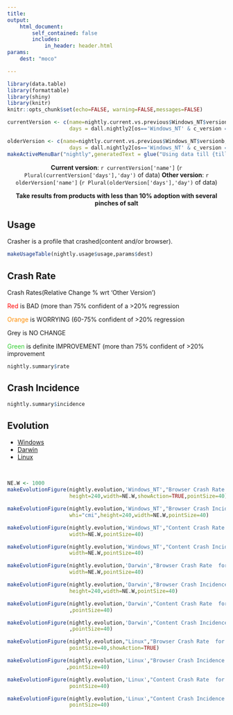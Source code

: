 ```yaml
---
title: 
output:  
    html_document:
        self_contained: false
        includes:
            in_header: header.html
params:
    dest: "moco"

---
```



```r
library(data.table)
library(formattable)
library(shiny)
library(knitr)
knitr::opts_chunk$set(echo=FALSE, warning=FALSE,messages=FALSE)

```



<style type="text/css">

.main-container {
  max-width:100%;
  margin:0;
  padding:0;
}
a.nohover  {
  pointer-events: none;
  }
</style>

```r
currentVersion <- c(name=nightly.current.vs.previous$Windows_NT$versiona,
                    days = dall.nightly2[os=='Windows_NT' & c_version ==nightly.current.vs.previous$Windows_NT$versiona, .N])

olderVersion <- c(name=nightly.current.vs.previous$Windows_NT$versionb,
                    days = dall.nightly2[os=='Windows_NT' & c_version ==nightly.current.vs.previous$Windows_NT$versionb, .N])
makeActiveMenuBar("nightly",generatedText = glue("Using data till {till}, render time: {wh} UTC",till=dall.nightly2[,max(date)],wh=strftime(gen.time,"%c" )))
```



<div class = "row" style='text-align:center;'>
<div class = "col-md-6 col-md-offset-3">
<b>Current version</b>: `r currentVersion['name']` (`r Plural(currentVersion['days'],'day')`  of data) <b>Other version</b>: `r olderVersion['name']` (`r Plural(olderVersion['days'],'day')` of data)
</div>
</div>


<div class = "row" style='text-align:center;'>
<div class = "col-md-6 col-md-offset-3">
<b> Take results from products with less than 10% adoption with several pinches
of salt</b>
</div>
</div>


<div class = "row">

<div class = "col-md-2 col-md-offset-3">
<h2>Usage</h2>
<p class='notes'> Crasher is a profile that crashed(content and/or browser).</p>
</div>
<div class = "col-md-4">
```r
makeUsageTable(nightly.usage$usage,params$dest)
```
</div>

</div>



<div class = "row">
<div class = "col-md-2 col-md-offset-3">
<h2>Crash Rate</h2>
<div class='notes'>
<p>Crash Rates(Relative Change % wrt 'Other Version')<p>
<p> <font color='red'>Red</font> is BAD (more than 75% confident of a >20% regression </p>
<p> <font color='darkorange'>Orange</font> is WORRYING (60-75% confident of >20% regression </p>
<p> Grey is NO CHANGE</p>
<p> <font color='limegreen'>Green</font> is definite IMPROVEMENT (more than 75% confident of >20%    improvement</p>
</div>
</div>
<div class = "col-md-4">
```r
nightly.summary$rate
```
</div>
</div>

<div class = "row">
<div class = "col-md-2 col-md-offset-3">
<h2>Crash Incidence</h2>
</div>
<div class = "col-md-4">
```r
nightly.summary$incidence
```
</div>
</div>

<div class = "row">
<div class = "col-md-6 col-md-offset-3">
<h2> Evolution</h2>
<ul class="nav nav-tabs" role="tablist">
 <li class="active"><a href="#nightly_win_evo"  role="tab" data-toggle="tab" >Windows</a></li>
 <li><a href="#nightly_darwin_evo"  role="tab" data-toggle="tab">Darwin</a></li>
 <li><a href="#nightly_linux_evo"  role="tab" data-toggle="tab" >Linux</a></li>  
</ul>
</div>
</div>

<div class = "row">
<div class = "col-md-8 col-md-offset-2">
<br/>
<div class="tab-content">

<div id="nightly_win_evo" class="tab-pane fade in active">
<div class = "col-md-12">
```r
NE.W <- 1000
makeEvolutionFigure(nightly.evolution,'Windows_NT',"Browser Crash Rate  for Nightly, Windows_NT","rate",whi="cmr",
                    height=240,width=NE.W,showAction=TRUE,pointSize=40)
```
</div>
<div class = "col-md-12">
```r
makeEvolutionFigure(nightly.evolution,'Windows_NT',"Browser Crash Incidence % for Nightly, Windows_NT","incidence",
                    whi="cmi",height=240,width=NE.W,pointSize=40)
```
</div>
<div class = "col-md-12">
```r
makeEvolutionFigure(nightly.evolution,'Windows_NT',"Content Crash Rate  for Nightly, Windows_NT","rate",whi="ccr",height=240,
                    width=NE.W,pointSize=40)
```
</div>
<div class = "col-md-12">
```r
makeEvolutionFigure(nightly.evolution,'Windows_NT',"Content Crash Incidence % for Nightly, Windows_NT","incidence",whi="cci",height=240,
                    width=NE.W,pointSize=40)
```
</div>
</div>


<div id="nightly_darwin_evo" class="tab-pane fade in">
<div class = "col-md-12">
```r
makeEvolutionFigure(nightly.evolution,'Darwin',"Browser Crash Rate  for Nightly, Darwin","rate",whi="cmr",height=240,
                    width=NE.W,pointSize=40)
```
</div>
<div class = "col-md-12">
```r
makeEvolutionFigure(nightly.evolution,'Darwin',"Browser Crash Incidence % for Nightly, Darwin","incidence",whi="cmi",
                    height=240,width=NE.W,pointSize=40)
```
</div>
<div class = "col-md-12">
```r
makeEvolutionFigure(nightly.evolution,'Darwin',"Content Crash Rate  for Nightly, Darwin","rate",whi="ccr",height=240,width=NE.W
                    ,pointSize=40)
```
</div>
<div class = "col-md-12">
```r
makeEvolutionFigure(nightly.evolution,'Darwin',"Content Crash Incidence % for Nightly, Darwin","incidence",whi="cci",height=240,width=NE.W
                    ,pointSize=40)
```
</div>
</div>


<div id="nightly_linux_evo" class="tab-pane fade in">
<div class = "col-md-12">
```r
makeEvolutionFigure(nightly.evolution,"Linux","Browser Crash Rate  for Nightly, Linux","rate",whi="cmr",height=240,width=NE.W,
                    pointSize=40,showAction=TRUE)
```
</div>
<div class = "col-md-12">
```r
makeEvolutionFigure(nightly.evolution,'Linux',"Browser Crash Incidence % for Nightly, Linux","incidence",whi="cmi",height=240,width=NE.W
                   ,pointSize=40)
```
</div>
<div class = "col-md-12">
```r
makeEvolutionFigure(nightly.evolution,'Linux',"Content Crash Rate  for Nightly, Linux","rate",whi="ccr",height=240,width=NE.W,
                    pointSize=40)
```
</div>
<div class = "col-md-12">
```r
makeEvolutionFigure(nightly.evolution,'Linux',"Content Crash Incidence % for Nightly, Linux","incidence",whi="cci",height=240,width=NE.W,
                    pointSize=40)
```
</div>
</div>


</div>
</div>
</div>

